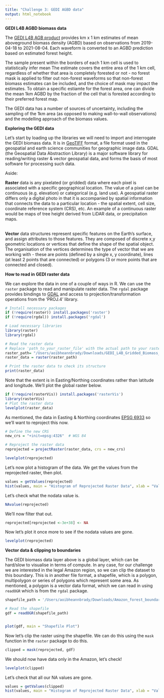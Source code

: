 ```yaml
---
title: "Challenge 3: GEDI AGBD data"
output: html_notebook
---
```


**GEDI L4B AGBD biomass data**

The [GEDI L4B AGB product](https://daac.ornl.gov/GEDI/guides/GEDI_L4B_Gridded_Biomass.html) provides km x 1 km estimates of mean aboveground biomass density (AGBD) based on observations from 2019-04-18 to 2021-08-04. Each waveform is converted to an AGBD prediction based on estimated forest height.

The sample present within the borders of each 1 km cell is used to statistically infer mean The estimate covers the entire area of the 1 km cell, regardless of whether that area is completely forested or not - no forest mask is applied to filter out non-forest waveforms so that non-forest biomass estimates can be included, and the choice of mask may impact the estimates. To obtain a specific estiamte for the forest area, one can divide the mean 1km AGBD by the fraction of the cell that is forested according to their preferred forest map.

The GEDI data has a number of sources of uncertainty, including the sampling of the 1km area (as opposed to making wall-to-wall observations) and the modelling approach of the biomass values.

**Exploring the GEDI data**

Let's start by loading up the libraries we will need to import and interrogate the GEDI biomass data. It is in [GeoTIFF](https://www.ogc.org/standard/geotiff/) format, a file format used in the geospatial and earth science communities for geographic image data. GDAL (the Geospatial Data Abstraction Library) is a major software library for reading/writing raster & vector geospatial data, and forms the basis of most software for processing such data.

Aside:

**Raster** data is any pixelated (or gridded) data where each pixel is associated with a specific geographical location. The value of a pixel can be continuous (e.g. elevation) or categorical (e.g. land use). A geospatial raster differs only a digital photo in that it is accompanied by spatial information that connects the data to a particular location - the spatial extent, cell size, coordinate reference system (CRS), etc. An example of a continuous raster would be maps of tree height derived from LiDAR data, or precipitation maps.

\
**Vector** data structures represent specific features on the Earth's surface, and assign attributes to those features. They are composed of discrete x,y geometric locations or vertices that define the shape of the spatial object. The organisation of the vertices determines the type of vector that we are working with - these are points (defined by a single x, y coordinate), lines (at least 2 points that are connected) or polygons (3 or more points that are connected and closed).

**How to read in GEDI raster data**

We can explore the data in one of a couple of ways in R. We can use the `raster` package to read and manipulate raster data. The `rgdal` package provides bindings to [GDAL](https://gdal.org/index.html) and access to projection/transformation operations from the 'PROJ.4' library.

```r
# Install necessary packages
if (!require(raster)) install.packages('raster')
if (!require(rgdal)) install.packages('rgdal')

# Load necessary libraries
library(raster)
library(rgdal)

# Read the raster data
# Replace 'path_to_your_raster_file' with the actual path to your raster file
raster_path= "/Users/aoibheannbrady/Downloads/GEDI_L4B_Gridded_Biomass_V2_1_2299/data/GEDI04_B_MW019MW223_02_002_02_R01000M_MU.tif"
raster_data = raster(raster_path)

# Print the raster data to check its structure
print(raster_data)

```

Note that the extent is in Easting/Northing coordinates rather than latitude and longitude. We'll plot the global raster below.

```r
if (!require(rasterVis)) install.packages('rasterVis')
library(rasterVis)
# Plot the raster data
levelplot(raster_data)

```

As mentioned, the data in Easting & Northing coordinates [EPSG 6933](https://spatialreference.org/ref/epsg/6933) so we'll want to reproject this now.

```r
# Define the new CRS
new_crs = "+init=epsg:4326"  # WGS 84

# Reproject the raster data
reprojected = projectRaster(raster_data, crs = new_crs)
```

```r
levelplot(reprojected)
```

Let's now plot a histogram of the data. We get the values from the reprojected raster, then plot.

```r
values = getValues(reprojected)
hist(values, main = "Histogram of Reprojected Raster Data", xlab = "Values", ylab = "Frequency")
```

Let's check what the nodata value is.

```r
NAvalue(reprojected)
```

We'll now filter that out.

```r
reprojected[reprojected <-3e+38] <- NA
```

Now let's plot it once more to see if the nodata values are gone.

```r

levelplot(reprojected)
```

**Vector data & clipping to boundaries**

The GEDI biomass data layer above is a global layer, which can be hard/slow to visualise in terms of compute. In any case, for our challenge we are interested in the legal Amazon region, so we can clip the dataset to this boundary. This is in another file format, a shapefile, which is a polygon, multipolygon or series of polygons which represent some area. As mentioned, a polygon is a vector data format, which we can read in using `readOGR` which is from the `rgdal` package.

```r
shapefile_path = '/Users/aoibheannbrady/Downloads/Amazon_forest_boundary.gpkg'  # Replace with your shapefile path

# Read the shapefile
gdf = readOGR(shapefile_path)


plot(gdf, main = "Shapefile Plot")


```

Now let's clip the raster using the shapefile. We can do this using the `mask` function in the `raster` package to do this.

```r
clipped = mask(reprojected, gdf)
```

We should now have data only in the Amazon, let's check!

```r
levelplot(clipped)
```

Let's check that all our NA values are gone.

```r
values = getValues(clipped)
hist(values, main = "Histogram of Reprojected Raster Data", xlab = "Values", ylab = "Frequency")
```
